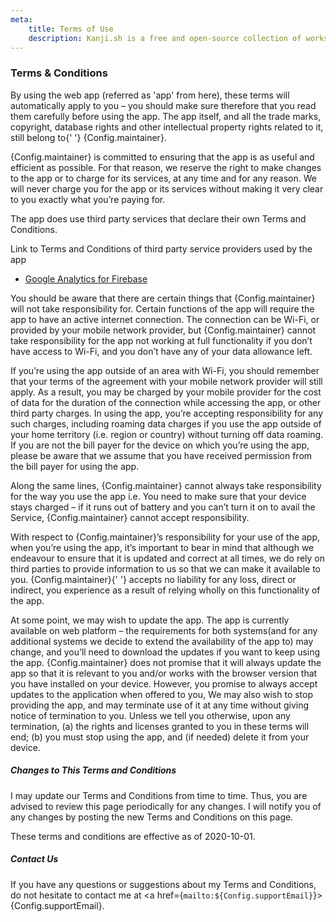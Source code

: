 ```yaml
---
meta:
    title: Terms of Use
    description: Kanji.sh is a free and open-source collection of worksheets for practicing Japanese Kanji.
---
```



### Terms & Conditions

By using the web app (referred as &apos;app&apos; from here), these terms will
automatically apply to you – you should make sure therefore that you read them carefully
before using the app. The app itself, and all the trade marks, copyright, database
rights and other intellectual property rights related to it, still belong to{' '}
{Config.maintainer}.

{Config.maintainer} is committed to ensuring that the app is as useful and efficient as
possible. For that reason, we reserve the right to make changes to the app or to charge
for its services, at any time and for any reason. We will never charge you for the app
or its services without making it very clear to you exactly what you’re paying for.

The app does use third party services that declare their own Terms and Conditions.

Link to Terms and Conditions of third party service providers used by the app
 - <a href="https://firebase.google.com/terms/analytics" target="_blank" rel="noopener noreferrer">Google Analytics for Firebase</a>

You should be aware that there are certain things that {Config.maintainer} will not take
responsibility for. Certain functions of the app will require the app to have an active
internet connection. The connection can be Wi-Fi, or provided by your mobile network
provider, but {Config.maintainer}
cannot take responsibility for the app not working at full functionality if you don’t
have access to Wi-Fi, and you don’t have any of your data allowance left.

If you’re using the app outside of an area with Wi-Fi, you should remember that your
terms of the agreement with your mobile network provider will still apply. As a result,
you may be charged by your mobile provider for the cost of data for the duration of the
connection while accessing the app, or other third party charges. In using the app,
you’re accepting responsibility for any such charges, including roaming data charges if
you use the app outside of your home territory (i.e. region or country) without turning
off data roaming. If you are not the bill payer for the device on which you’re using the
app, please be aware that we assume that you have received permission from the bill
payer for using the app.

Along the same lines, {Config.maintainer} cannot always take responsibility for the way
you use the app i.e. You need to make sure that your device stays charged – if it runs
out of battery and you can’t turn it on to avail the Service, {Config.maintainer}
cannot accept responsibility.

With respect to {Config.maintainer}’s responsibility for your use of the app, when
you’re using the app, it’s important to bear in mind that although we endeavour to
ensure that it is updated and correct at all times, we do rely on third parties to
provide information to us so that we can make it available to you. {Config.maintainer}{' '}
accepts no liability for any loss, direct or indirect, you experience as a result of
relying wholly on this functionality of the app.


At some point, we may wish to update the app. The app is currently available on web
platform – the requirements for both systems(and for any additional systems we decide to
extend the availability of the app to) may change, and you’ll need to download the
updates if you want to keep using the app. {Config.maintainer} does not promise that it
will always update the app so that it is relevant to you and/or works with the browser
version that you have installed on your device. However, you promise to always accept
updates to the application when offered to you, We may also wish to stop providing the
app, and may terminate use of it at any time without giving notice of termination to
you. Unless we tell you otherwise, upon any termination, (a) the rights and licenses
granted to you in these terms will end; (b) you must stop using the app, and (if needed)
delete it from your device.

##### Changes to This Terms and Conditions

I may update our Terms and Conditions from time to time. Thus, you are advised to review
this page periodically for any changes. I will notify you of any changes by posting the
new Terms and Conditions on this page.

These terms and conditions are effective as of 2020-10-01.

##### Contact Us

If you have any questions or suggestions about my Terms and Conditions, do not hesitate
to contact me at <a href={`mailto:${Config.supportEmail}`}>{Config.supportEmail}</a>.
